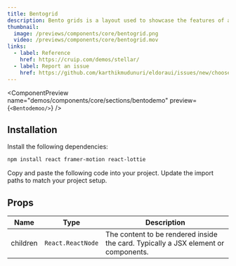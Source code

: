 ```yaml
---
title: Bentogrid
description: Bento grids is a layout used to showcase the features of a product in a simple and elegant way.
thumbnail:
  image: /previews/components/core/bentogrid.png
  video: /previews/components/core/bentogrid.mov
links:
  - label: Reference
    href: https://cruip.com/demos/stellar/
  - label: Report an issue
    href: https://github.com/karthikmudunuri/eldoraui/issues/new/choose
---
```


<ComponentPreview
  name="demos/components/core/sections/bentodemo"
  preview={`<Bentodemoo/>`}
/>

## Installation

<Steps>
  <Step>Install the following dependencies:</Step>

```bash
npm install react framer-motion react-lottie
```

  <Step>Copy and paste the following code into your project.</Step>
  <ComponentSource name="components/core/default/bentogrid" />
  <Step>Update the import paths to match your project setup.</Step>
</Steps>

## Props

| Name    | Type              | Description                                                         |
|---------|-------------------|---------------------------------------------------------------------|
| children| `React.ReactNode` | The content to be rendered inside the card. Typically a JSX element or components. |
